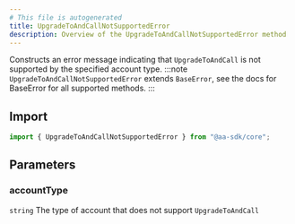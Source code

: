 ```yaml
---
# This file is autogenerated
title: UpgradeToAndCallNotSupportedError
description: Overview of the UpgradeToAndCallNotSupportedError method
---
```


Constructs an error message indicating that `UpgradeToAndCall` is not supported by the specified account type.
:::note
`UpgradeToAndCallNotSupportedError` extends `BaseError`, see the docs for BaseError for all supported methods.
:::

## Import

```ts
import { UpgradeToAndCallNotSupportedError } from "@aa-sdk/core";
```

## Parameters

### accountType

`string`
The type of account that does not support `UpgradeToAndCall`
